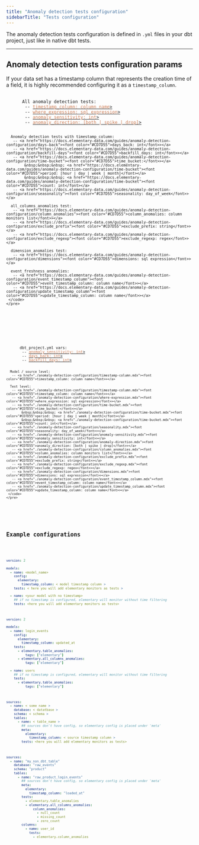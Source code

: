 ```yaml
---
title: "Anomaly detection tests configuration"
sidebarTitle: "Tests configuration"
---
```


The anomaly detection tests configuration is defined in `.yml` files in your dbt project, just like in native dbt tests.

<Snippet file="faq/question-tests-configuration-priorities.mdx" />

---

## Anomaly detection tests configuration params

<Tip>If your data set has a timestamp column that represents the creation time of a field, it is highly recommended configuring it as a `timestamp_column`.</Tip>

<Tabs>
  <Tab title="Params by anomaly detection test">
    <pre>
     <code>
      All anomaly detection tests:
       -- <a href="https://docs.elementary-data.com/guides/anomaly-detection-configuration/timestamp-column"><font color="#CD7D55">timestamp_column: column name</font>></a>
       -- <a href="https://docs.elementary-data.com/guides/anomaly-detection-configuration/where-expression"><font color="#CD7D55">where_expression: sql expression</font>></a>
       -- <a href="https://docs.elementary-data.com/guides/anomaly-detection-configuration/anomaly-sensitivity"><font color="#CD7D55">anomaly_sensitivity: int</font>></a>
       -- <a href="https://docs.elementary-data.com/guides/anomaly-detection-configuration/anomaly-direction"><font color="#CD7D55">anomaly_direction: [both | spike | drop]</font>></a>

      Anomaly detection tests with timestamp_column:
       -- <a href="https://docs.elementary-data.com/guides/anomaly-detection-configuration/days-back"><font color="#CD7D55">days_back: int</font>></a>
       -- <a href="https://docs.elementary-data.com/guides/anomaly-detection-configuration/backfill-days"><font color="#CD7D55">backfill_days: int</font>></a>
       -- <a href="https://docs.elementary-data.com/guides/anomaly-detection-configuration/time-bucket"><font color="#CD7D55">time_bucket:</font>></a>
            &nbsp;&nbsp;&nbsp; <a href="https://docs.elementary-data.com/guides/anomaly-detection-configuration/time-bucket"><font color="#CD7D55">period: [hour | day | week | month]</font></a>
            &nbsp;&nbsp;&nbsp; <a href="https://docs.elementary-data.com/guides/anomaly-detection-configuration/time-bucket"><font color="#CD7D55">count: int</font></a>
       -- <a href="https://docs.elementary-data.com/guides/anomaly-detection-configuration/seasonality"><font color="#CD7D55">seasonality: day_of_week</font>></a>

      all_columns_anomalies test:
       -- <a href="https://docs.elementary-data.com/guides/anomaly-detection-configuration/column_anomalies"><font color="#CD7D55">column_anomalies: column monitors list</font>></a>
       -- <a href="https://docs.elementary-data.com/guides/anomaly-detection-configuration/exclude_prefix"><font color="#CD7D55">exclude_prefix: string</font>></a>
       -- <a href="https://docs.elementary-data.com/guides/anomaly-detection-configuration/exclude_regexp"><font color="#CD7D55">exclude_regexp: regex</font>></a>

      dimension_anomalies test:
       -- <a href="https://docs.elementary-data.com/guides/anomaly-detection-configuration/dimensions"><font color="#CD7D55">dimensions: sql expression</font>></a>

      event_freshness_anomalies:
       -- <a href="https://docs.elementary-data.com/guides/anomaly-detection-configuration/event_timestamp_column"><font color="#CD7D55">event_timestamp_column: column name</font>></a>
       -- <a href="https://docs.elementary-data.com/guides/anomaly-detection-configuration/update_timestamp_column"><font color="#CD7D55">update_timestamp_column: column name</font>></a>
     </code>
    </pre>
  </Tab>

  <Tab title="Params by configuration level">
    <pre>
     <code>
      dbt_project.yml vars:
       -- <a href="./anomaly-detection-configuration/anomaly-sensitivity.mdx"><font color="#CD7D55">anomaly_sensitivity: int</font>></a>
       -- <a href="./anomaly-detection-configuration/days-back.mdx"><font color="#CD7D55">days_back: int</font>></a>
       -- <a href="./anomaly-detection-configuration/backfill-days.mdx"><font color="#CD7D55">backfill_days: int</font>></a>

      Model / source level:
       -- <a href="./anomaly-detection-configuration/timestamp-column.mdx"><font color="#CD7D55">timestamp_column: column name</font>></a>

      Test level:
       -- <a href="./anomaly-detection-configuration/timestamp-column.mdx"><font color="#CD7D55">timestamp_column: column name</font>></a>
       -- <a href="./anomaly-detection-configuration/where-expression.mdx"><font color="#CD7D55">where_expression: sql expression</font>></a>
       -- <a href="./anomaly-detection-configuration/time-bucket.mdx"><font color="#CD7D55">time_bucket:</font>></a>
            &nbsp;&nbsp;&nbsp; <a href="./anomaly-detection-configuration/time-bucket.mdx"><font color="#CD7D55">period: [hour | day | week | month]</font></a>
            &nbsp;&nbsp;&nbsp; <a href="./anomaly-detection-configuration/time-bucket.mdx"><font color="#CD7D55">count: int</font></a>
       -- <a href="./anomaly-detection-configuration/seasonality.mdx"><font color="#CD7D55">seasonality: day_of_week</font>></a>
       -- <a href="./anomaly-detection-configuration/anomaly-sensitivity.mdx"><font color="#CD7D55">anomaly_sensitivity: int</font>></a>
       -- <a href="./anomaly-detection-configuration/anomaly-direction.mdx"><font color="#CD7D55">anomaly_direction: [both | spike | drop]</font>></a>
       -- <a href="./anomaly-detection-configuration/column_anomalies.mdx"><font color="#CD7D55">column_anomalies: column monitors list</font>></a>
       -- <a href="./anomaly-detection-configuration/exclude_prefix.mdx"><font color="#CD7D55">exclude_prefix: string</font>></a>
       -- <a href="./anomaly-detection-configuration/exclude_regexp.mdx"><font color="#CD7D55">exclude_regexp: regex</font>></a>
       -- <a href="./anomaly-detection-configuration/dimensions.mdx"><font color="#CD7D55">dimensions: sql expression</font>></a>
       -- <a href="./anomaly-detection-configuration/event_timestamp_column.mdx"><font color="#CD7D55">event_timestamp_column: column name</font>></a>
       -- <a href="./anomaly-detection-configuration/update_timestamp_column.mdx"><font color="#CD7D55">update_timestamp_column: column name</font>></a>
     </code>
    </pre>
  </Tab>

</Tabs>

## Example configurations

<CodeGroup>

```yml properties.yml
version: 2

models:
  - name: <model_name>
    config:
      elementary:
        timestamp_column: < model timestamp column >
    tests: < here you will add elementary monitors as tests >

  - name: <your model with no timestamp>
    ## if no timestamp is configured, elementary will monitor without time filtering
    tests: <here you will add elementary monitors as tests>
```

```yml Example
version: 2

models:
  - name: login_events
    config:
      elementary:
        timestamp_column: updated_at
    tests:
      - elementary.table_anomalies:
          tags: ["elementary"]
      - elementary.all_columns_anomalies:
          tags: ["elementary"]

  - name: users
    ## if no timestamp is configured, elementary will monitor without time filtering
    tests:
      - elementary.table_anomalies:
          tags: ["elementary"]
```

```yml sources_properties.yml
sources:
  - name: < some name >
    database: < datatbase >
    schema: < schema >
    tables:
      - name: < table_name >
        ## sources don't have config, so elementary config is placed under 'meta'
        meta:
          elementary:
            timestamp_column: < source timestamp column >
        tests: <here you will add elementary monitors as tests>
```

```yml Example
sources:
  - name: "my_non_dbt_table"
    database: "raw_events"
    schema: "product"
    tables:
      - name: "raw_product_login_events"
        ## sources don't have config, so elementary config is placed under 'meta'
        meta:
          elementary:
            timestamp_column: "loaded_at"
        tests:
          - elementary.table_anomalies
          - elementary.all_columns_anomalies:
              column_anomalies:
                - null_count
                - missing_count
                - zero_count
        columns:
          - name: user_id
            tests:
              - elementary.column_anomalies
```

</CodeGroup>
